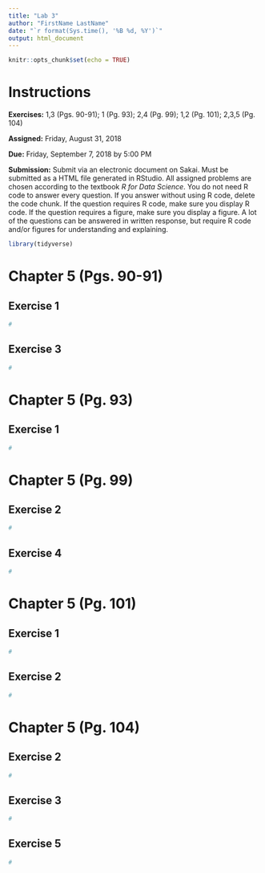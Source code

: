 ```yaml
---
title: "Lab 3"
author: "FirstName LastName"
date: "`r format(Sys.time(), '%B %d, %Y')`"
output: html_document
---
```


```r
knitr::opts_chunk$set(echo = TRUE)
```

# Instructions

**Exercises:**  1,3 (Pgs. 90-91); 1 (Pg. 93); 2,4 (Pg. 99); 1,2 (Pg. 101); 2,3,5 (Pg. 104)

**Assigned:** Friday, August 31, 2018

**Due:** Friday, September 7, 2018 by 5:00 PM

**Submission:** Submit via an electronic document on Sakai. Must be submitted as a HTML file generated in RStudio. All assigned problems are chosen according to the textbook *R for Data Science*. You do not need R code to answer every question. If you answer without using R code, delete the code chunk. If the question requires R code, make sure you display R code. If the question requires a figure, make sure you display a figure. A lot of the questions can be answered in written response, but require R code and/or figures for understanding and explaining.

```r
library(tidyverse)
```

# Chapter 5 (Pgs. 90-91)

##  Exercise 1
```r
#
```

##  Exercise 3
```r
#
```

# Chapter 5 (Pg. 93)

##  Exercise 1
```r
#
```

# Chapter 5 (Pg. 99)

##  Exercise 2
```r
#
```

##  Exercise 4
```r
#
```

# Chapter 5 (Pg. 101)

##  Exercise 1
```r
#
```

##  Exercise 2
```r
#
```

# Chapter 5 (Pg. 104)

##  Exercise 2
```r
#
```

##  Exercise 3
```r
#
```

##  Exercise 5
```r
#
```
